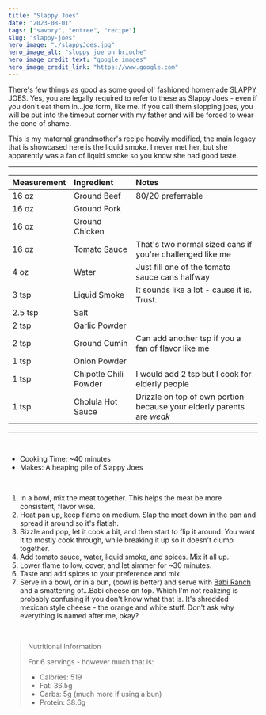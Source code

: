 ---
title: "Slappy Joes"
date: "2023-08-01"
tags: ["savory", "entree", "recipe"]
slug: "slappy-joes"
hero_image: "./slappyJoes.jpg"
hero_image_alt: "sloppy joe on brioche"
hero_image_credit_text: "google images"
hero_image_credit_link: "https://www.google.com"
---

There's few things as good as some good ol' fashioned homemade SLAPPY JOES. Yes, you are legally required to refer to these as Slappy Joes - even if you don't eat them in...joe form, like me. If you call them slopping joes, you will be put into the timeout corner with my father and will be forced to wear the cone of shame.

This is my maternal grandmother's recipe heavily modified, the main legacy that is showcased here is the liquid smoke. I never met her, but she apparently was a fan of liquid smoke so you know she had good taste.

---

<div align="center">

| Measurement | Ingredient            | Notes                                                                 |
| :---------- | :-------------------- | :-------------------------------------------------------------------- |
| 16 oz       | Ground Beef           | 80/20 preferrable                                                     |
| 16 oz       | Ground Pork           |                                                                       |
| 16 oz       | Ground Chicken        |                                                                       |
| 16 oz       | Tomato Sauce          | That's two normal sized cans if you're challenged like me             |
| 4 oz        | Water                 | Just fill one of the tomato sauce cans halfway                        |
| 3 tsp       | Liquid Smoke          | It sounds like a lot - cause it is. Trust.                            |
| 2.5 tsp     | Salt                  |                                                                       |
| 2 tsp       | Garlic Powder         |                                                                       |
| 2 tsp       | Ground Cumin          | Can add another tsp if you a fan of flavor like me                    |
| 1 tsp       | Onion Powder          |                                                                       |
| 1 tsp       | Chipotle Chili Powder | I would add 2 tsp but I cook for elderly people                       |
| 1 tsp       | Cholula Hot Sauce     | Drizzle on top of own portion because your elderly parents are _weak_ |

</div>

---

<br />

- Cooking Time: ~40 minutes
- Makes: A heaping pile of Slappy Joes

<br />

1. In a bowl, mix the meat together. This helps the meat be more consistent, flavor wise.
2. Heat pan up, keep flame on medium. Slap the meat down in the pan and spread it around so it's flatish.
3. Sizzle and pop, let it cook a bit, and then start to flip it around. You want it to mostly cook through, while breaking it up so it doesn't clump together.
4. Add tomato sauce, water, liquid smoke, and spices. Mix it all up.
5. Lower flame to low, cover, and let simmer for ~30 minutes.
6. Taste and add spices to your preference and mix.
7. Serve in a bowl, or in a bun, (bowl is better) and serve with [Babi Ranch](https://gatsbyblogmain59051.gatsbyjs.io/blog/babi-ranch-dressing/) and a smattering of...Babi cheese on top. Which I'm not realizing is probably confusing if you don't know what that is. It's shredded mexican style cheese - the orange and white stuff. Don't ask why everything is named after me, okay?

<br />

> Nutritional Information
>
> For 6 servings - however much that is:
>
> - Calories: 519
> - Fat: 36.5g
> - Carbs: 5g (much more if using a bun)
> - Protein: 38.6g
